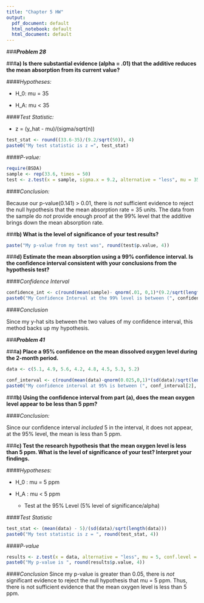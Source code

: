 ```yaml
---
title: "Chapter 5 HW"
output:
  pdf_document: default
  html_notebook: default
  html_document: default
---
```



###**_Problem 28_**

###**a) Is there substantial evidence (alpha = .01) that the additive reduces the mean absorption from its current value?**
    
####_Hypotheses:_  
    
* H_0: mu = 35
    
* H_A: mu < 35

####_Test Statistic:_

* z = (y_hat - mu)/(sigma/sqrt(n))

```r
test_stat <- round((33.6-35)/(9.2/sqrt(50)), 4)
paste0("My test statistic is z =", test_stat)
```

####_P-value:_

```r
require(BSDA)
sample <- rep(33.6, times = 50)
test <- z.test(x = sample, sigma.x = 9.2, alternative = "less", mu = 35, conf.level = 0.99)
```

####_Conclusion:_  

  Because our p-value(0.141) > 0.01, there is _not_ sufficient evidence to reject the null hypothesis that the mean absorption rate = 35 units.  The data from the sample do _not_ provide enough proof at the 99% level that the additive brings down the mean absorption rate.  


###**b) What is the level of significance of your test results?**

```r
paste("My p-value from my test was", round(test$p.value, 4))
```

###**d) Estimate the mean absorption using a 99% confidence interval.  Is the confidence interval consistent with your conclusions from the hypothesis test?**

####_Confidence Interval_

```r
confidence_int <- c(round(mean(sample)- qnorm(.01, 0,1)*(9.2/sqrt(length(sample))), 4), round(mean(sample) + qnorm(0.01, 0, 1)*(9.2/sqrt(length(sample))), 4))
paste0("My Confidence Interval at the 99% level is between (", confidence_int[2], " and ", confidence_int[1], ")")
```

####_Conclusion_  

  Since my y-hat sits between the two values of my confidence interval, this method backs up my hypothesis. 

###**_Problem 41_**

###**a) Place a 95% confidence on the mean dissolved oxygen level during the 2-month period.**

```r
data <- c(5.1, 4.9, 5.6, 4.2, 4.8, 4.5, 5.3, 5.2)

conf_interval <- c(round(mean(data)-qnorm(0.025,0,1)*(sd(data)/sqrt(length(data))), 4) , round(mean(data)+qnorm(0.025, 0,1)*(sd(data)/sqrt(length(data))), 4))
paste0("My confidence interval at 95% is between (", conf_interval[2], " and ", conf_interval[1], ")")
```

###**b) Using the confidence interval from part (a), does the mean oxygen level appear to be less than 5 ppm?**

####_Conclusion:_  

  Since our confidence interval _included_ 5 in the interval, it does not appear, at the 95% level, the mean is less than 5 ppm.  


###**c) Test the research hypothesis that the mean oxygen level is less than 5 ppm.  What is the level of significance of your test?  Interpret your findings.**

####_Hypotheses:_

* H_0 : mu = 5 ppm
* H_A : mu < 5 ppm
  
  + Test at the 95% Level (5% level of significance/alpha)

####_Test Statistic_
```r
test_stat <- (mean(data) - 5)/(sd(data)/sqrt(length(data)))
paste0("My test statistic is z = ", round(test_stat, 4))
```

####_P-value_


```r
results <- z.test(x = data, alternative = "less", mu = 5, conf.level = 0.95, sigma.x = sd(data))
paste0("My p-value is ", round(results$p.value, 4))
```

####_Conclusion_
Since my p-value is greater than 0.05, there is _not_ significant evidence to reject the null hypothesis that mu = 5 ppm.  Thus, there is not sufficient evidence that the mean oxygen level is less than 5 ppm.  

